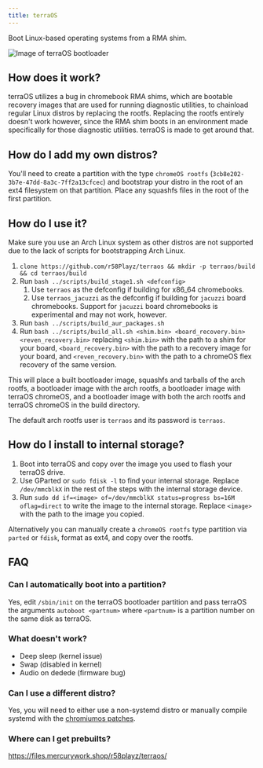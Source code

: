 ```yaml
---
title: terraOS
---
```


Boot Linux-based operating systems from a RMA shim.

![Image of terraOS bootloader](/img/terraos.png)

## How does it work?
terraOS utilizes a bug in chromebook RMA shims, which are bootable recovery images that are used for running diagnostic utilities, to chainload regular Linux distros by replacing the rootfs. Replacing the rootfs entirely doesn't work however, since the RMA shim boots in an environment made specifically for those diagnostic utilities. terraOS is made to get around that. 

## How do I add my own distros?
You'll need to create a partition with the type `chromeOS rootfs` (`3cb8e202-3b7e-47dd-8a3c-7ff2a13cfcec`) and bootstrap your distro in the root of an ext4 filesystem on that partition. Place any squashfs files in the root of the first partition.

## How do I use it?
Make sure you use an Arch Linux system as other distros are not supported due to the lack of scripts for bootstrapping Arch Linux.
1. `clone https://github.com/r58Playz/terraos && mkdir -p terraos/build && cd terraos/build`
3. Run `bash ../scripts/build_stage1.sh <defconfig>`
    1. Use `terraos` as the defconfig if building for x86_64 chromebooks.
    2. Use `terraos_jacuzzi` as the defconfig if building for `jacuzzi` board chromebooks. Support for `jacuzzi` board chromebooks is experimental and may not work, however.
4. Run `bash ../scripts/build_aur_packages.sh`
5. Run `bash ../scripts/build_all.sh <shim.bin> <board_recovery.bin> <reven_recovery.bin>` replacing `<shim.bin>` with the path to a shim for your board, `<board_recovery.bin>` with the path to a recovery image for your board, and `<reven_recovery.bin>` with the path to a chromeOS flex recovery of the same version. 

This will place a built bootloader image, squashfs and tarballs of the arch rootfs, a bootloader image with the arch rootfs, a bootloader image with terraOS chromeOS, and a bootloader image with both the arch rootfs and terraOS chromeOS in the build directory.

The default arch rootfs user is `terraos` and its password is `terraos`.

## How do I install to internal storage?
1. Boot into terraOS and copy over the image you used to flash your terraOS drive.
2. Use GParted or `sudo fdisk -l` to find your internal storage. Replace `/dev/mmcblkX` in the rest of the steps with the internal storage device.
3. Run `sudo dd if=<image> of=/dev/mmcblkX status=progress bs=16M oflag=direct` to write the image to the internal storage. Replace `<image>` with the path to the image you copied.

Alternatively you can manually create a `chromeOS rootfs` type partition via `parted` or `fdisk`, format as ext4, and copy over the rootfs.

## FAQ

### Can I automatically boot into a partition?
Yes, edit `/sbin/init` on the terraOS bootloader partition and pass terraOS the arguments `autoboot <partnum>` where `<partnum>` is a partition number on the same disk as terraOS.

### What doesn't work?
- Deep sleep (kernel issue)
- Swap (disabled in kernel)
- Audio on dedede (firmware bug)

### Can I use a different distro?
Yes, you will need to either use a non-systemd distro or manually compile systemd with the [chromiumos patches](https://aur.archlinux.org/cgit/aur.git/tree/0002-Disable-mount_nofollow-for-ChromiumOS-kernels.patch?h=systemd-chromiumos).

### Where can I get prebuilts?
https://files.mercurywork.shop/r58playz/terraos/
